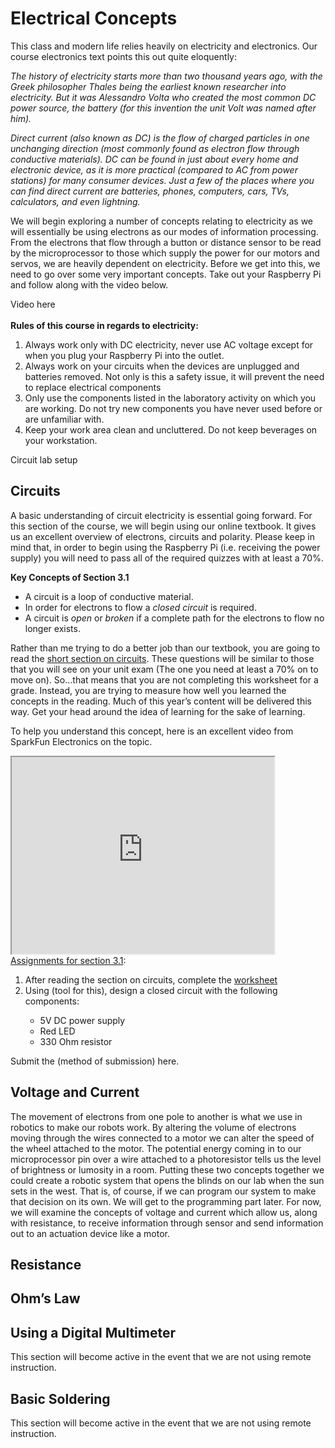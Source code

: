 # Electrical Concepts

This class and modern life relies heavily on electricity and electronics.  Our course electronics text points this out quite eloquently:

<p><i>The history of electricity starts more than two thousand years ago, with the Greek philosopher Thales being the earliest known researcher into electricity. But it was Alessandro Volta who created the most common DC power source, the battery (for this invention the unit Volt was named after him).</p>
<p>Direct current (also known as DC) is the flow of charged particles in one unchanging direction (most commonly found as electron flow through conductive materials). DC can be found in just about every home and electronic device, as it is more practical (compared to AC from power stations) for many consumer devices. Just a few of the places where you can find direct current are batteries, phones, computers, cars, TVs, calculators, and even lightning.</i></p>
<p>We will begin exploring a number of concepts relating to electricity as we will essentially be using electrons as our modes of information processing.  From the electrons that flow through a button or distance sensor to be read by the microprocessor to those which supply the power for our motors and servos, we are heavily dependent on electricity.  Before we get into this, we need to go over some very important concepts.  Take out your Raspberry Pi and follow along with the video below.</p>

Video here
<br>
<br>
<b>Rules of this course in regards to electricity:</b>
<ol><li>Always work only with DC electricity, never use AC voltage except for when you plug your Raspberry Pi into the outlet.</li>
<li>Always work on your circuits when the devices are unplugged and batteries removed.  Not only is this a safety issue, it will prevent the need to replace electrical components</li>
<li>Only use the components listed in the laboratory activity on which you are working.  Do not try new components you have never used before or are unfamiliar with.</li>
<li>Keep your work area clean and uncluttered.  Do not keep beverages on your workstation.</li>
</ol>

Circuit lab setup

## Circuits

A basic understanding of circuit electricity is essential going forward.  For this section of the course, we will begin using our online textbook.  It gives us an excellent overview of electrons, circuits and polarity.  Please keep in mind that, in order to begin using the Raspberry Pi (i.e. receiving the power supply) you will need to pass all of the required quizzes with at least a 70%.

<b>Key Concepts of Section 3.1</b>

<ul>
  <li>A circuit is a loop of conductive material.</li>
  <li>In order for electrons to flow a <i>closed circuit</i> is required.</li>
  <li>A circuit is <i>open</i> or <i>broken</i> if a complete path for the electrons to flow no longer exists.</li>
</ul>  

Rather than me trying to do a better job than our textbook, you are going to read the <a href="https://www.allaboutcircuits.com/textbook/direct-current/chpt-1/electric-circuits/" target="_blank">short section on circuits</a>.  These questions will be similar to those that you will see on your unit exam (The one you need at least a 70% on to move on).  So...that means that you are not completing this worksheet for a grade.  Instead, you are trying to measure how well you learned the concepts in the reading.  Much of this year's content will be delivered this way.  Get your head around the idea of learning for the sake of learning.

To help you understand this concept, here is an excellent video from SparkFun Electronics on the topic.

<iframe width="420" height="315"
src="https://www.youtube.com/embed/kYwNj9uauJ4">
</iframe>
<br>
<u>Assignments for section 3.1</u>: 
<ol>
  <li>After reading the section on circuits, complete the <a href="https://www.allaboutcircuits.com/worksheets/elementary-circuits/online" target="_blank">worksheet</a></li>
  <li>Using (tool for this), design a closed circuit with the following components:</li>
    <ul>
      <li>5V DC power supply</li>
      <li>Red LED</li>
      <li>330 Ohm resistor</li>
    </ul>
</ol>    
Submit the (method of submission) here.

## Voltage and Current

The movement of electrons from one pole to another is what we use in robotics to make our robots work.  By altering the volume of electrons moving through the wires connected to a motor we can alter the speed of the wheel attached to the motor.  The potential energy coming in to our microprocessor pin over a wire attached to a photoresistor tells us the level of brightness or lumosity in a room.  Putting these two concepts together we could create a robotic system that opens the blinds on our lab when the sun sets in the west.  That is, of course, if we can program our system to make that decision on its own.  We will get to the programming part later.  For now, we will examine the concepts of voltage and current which allow us, along with resistance, to receive information through sensor and send information out to an actuation device like a motor.



## Resistance

## Ohm's Law

## Using a Digital Multimeter

This section will become active in the event that we are not using remote instruction.

## Basic Soldering

This section will become active in the event that we are not using remote instruction.
